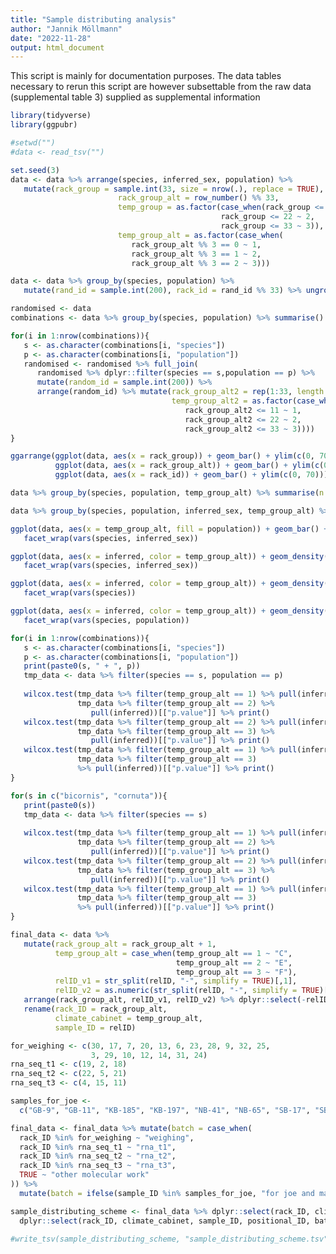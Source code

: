 ```yaml
---
title: "Sample distributing analysis"
author: "Jannik Möllmann"
date: "2022-11-28"
output: html_document
---
```


This script is mainly for documentation purposes. 
The data tables necessary to rerun this script are however
subsettable from the raw data (supplemental table 3)
supplied as supplemental information

```r
library(tidyverse)
library(ggpubr)

#setwd("")
#data <- read_tsv("")

```

```r
set.seed(3)
data <- data %>% arrange(species, inferred_sex, population) %>% 
   mutate(rack_group = sample.int(33, size = nrow(.), replace = TRUE),
                        rack_group_alt = row_number() %% 33,
                        temp_group = as.factor(case_when(rack_group <= 11 ~ 1,
                                               rack_group <= 22 ~ 2,
                                               rack_group <= 33 ~ 3)),
                        temp_group_alt = as.factor(case_when(
                           rack_group_alt %% 3 == 0 ~ 1,
                           rack_group_alt %% 3 == 1 ~ 2,
                           rack_group_alt %% 3 == 2 ~ 3)))
```

```r
data <- data %>% group_by(species, population) %>% 
   mutate(rand_id = sample.int(200), rack_id = rand_id %% 33) %>% ungroup()
```

```r

randomised <- data
combinations <- data %>% group_by(species, population) %>% summarise() %>% ungroup()

for(i in 1:nrow(combinations)){
   s <- as.character(combinations[i, "species"])
   p <- as.character(combinations[i, "population"])
   randomised <- randomised %>% full_join(
      randomised %>% dplyr::filter(species == s,population == p) %>% 
      mutate(random_id = sample.int(200)) %>%
      arrange(random_id) %>% mutate(rack_group_alt2 = rep(1:33, length.out = nrow(.)),
                                    temp_group_alt2 = as.factor(case_when(
                                       rack_group_alt2 <= 11 ~ 1,
                                       rack_group_alt2 <= 22 ~ 2,
                                       rack_group_alt2 <= 33 ~ 3))))
}


```


```r
ggarrange(ggplot(data, aes(x = rack_group)) + geom_bar() + ylim(c(0, 70)),
          ggplot(data, aes(x = rack_group_alt)) + geom_bar() + ylim(c(0, 70)),
          ggplot(data, aes(x = rack_id)) + geom_bar() + ylim(c(0, 70)))
```
```r
data %>% group_by(species, population, temp_group_alt) %>% summarise(n = n())
```

```r
data %>% group_by(species, population, inferred_sex, temp_group_alt) %>% summarise(n = n())
```

```r
ggplot(data, aes(x = temp_group_alt, fill = population)) + geom_bar() +
   facet_wrap(vars(species, inferred_sex))
```

```r
ggplot(data, aes(x = inferred, color = temp_group_alt)) + geom_density() +
   facet_wrap(vars(species, inferred_sex))
```


```r
ggplot(data, aes(x = inferred, color = temp_group_alt)) + geom_density() +
   facet_wrap(vars(species))
```


```r
ggplot(data, aes(x = inferred, color = temp_group_alt)) + geom_density() +
   facet_wrap(vars(species, population))
```
```r
for(i in 1:nrow(combinations)){
   s <- as.character(combinations[i, "species"])
   p <- as.character(combinations[i, "population"])
   print(paste0(s, " + ", p))
   tmp_data <- data %>% filter(species == s, population == p)
   
   wilcox.test(tmp_data %>% filter(temp_group_alt == 1) %>% pull(inferred),
               tmp_data %>% filter(temp_group_alt == 2) %>% 
                  pull(inferred))[["p.value"]] %>% print()
   wilcox.test(tmp_data %>% filter(temp_group_alt == 2) %>% pull(inferred),
               tmp_data %>% filter(temp_group_alt == 3) %>% 
                  pull(inferred))[["p.value"]] %>% print()
   wilcox.test(tmp_data %>% filter(temp_group_alt == 1) %>% pull(inferred),
               tmp_data %>% filter(temp_group_alt == 3) 
               %>% pull(inferred))[["p.value"]] %>% print()
}
```

```r
for(s in c("bicornis", "cornuta")){
   print(paste0(s))
   tmp_data <- data %>% filter(species == s)
   
   wilcox.test(tmp_data %>% filter(temp_group_alt == 1) %>% pull(inferred),
               tmp_data %>% filter(temp_group_alt == 2) %>% 
                  pull(inferred))[["p.value"]] %>% print()
   wilcox.test(tmp_data %>% filter(temp_group_alt == 2) %>% pull(inferred),
               tmp_data %>% filter(temp_group_alt == 3) %>% 
                  pull(inferred))[["p.value"]] %>% print()
   wilcox.test(tmp_data %>% filter(temp_group_alt == 1) %>% pull(inferred),
               tmp_data %>% filter(temp_group_alt == 3) 
               %>% pull(inferred))[["p.value"]] %>% print()
}
```

```r
final_data <- data %>%
   mutate(rack_group_alt = rack_group_alt + 1, 
          temp_group_alt = case_when(temp_group_alt == 1 ~ "C",
                                     temp_group_alt == 2 ~ "E",
                                     temp_group_alt == 3 ~ "F"),
          relID_v1 = str_split(relID, "-", simplify = TRUE)[,1],
          relID_v2 = as.numeric(str_split(relID, "-", simplify = TRUE)[,2])) %>% 
   arrange(rack_group_alt, relID_v1, relID_v2) %>% dplyr::select(-relID_v1, -relID_v2) %>% 
   rename(rack_ID = rack_group_alt, 
          climate_cabinet = temp_group_alt, 
          sample_ID = relID)
```

```r
for_weighing <- c(30, 17, 7, 20, 13, 6, 23, 28, 9, 32, 25, 
                  3, 29, 10, 12, 14, 31, 24)
rna_seq_t1 <- c(19, 2, 18)
rna_seq_t2 <- c(22, 5, 21)
rna_seq_t3 <- c(4, 15, 11)

samples_for_joe <- 
  c("GB-9", "GB-11", "KB-185", "KB-197", "NB-41", "NB-65", "SB-17", "SB-21", "NB-3", "SB-7")

final_data <- final_data %>% mutate(batch = case_when(
  rack_ID %in% for_weighing ~ "weighing",
  rack_ID %in% rna_seq_t1 ~ "rna_t1",
  rack_ID %in% rna_seq_t2 ~ "rna_t2",
  rack_ID %in% rna_seq_t3 ~ "rna_t3",
  TRUE ~ "other molecular work"
)) %>% 
  mutate(batch = ifelse(sample_ID %in% samples_for_joe, "for joe and mays project", batch))
```

```r

sample_distributing_scheme <- final_data %>% dplyr::select(rack_ID, climate_cabinet, sample_ID, batch) %>% group_by(rack_ID) %>% mutate(positional_ID = 1:n()) %>% 
  dplyr::select(rack_ID, climate_cabinet, sample_ID, positional_ID, batch)

#write_tsv(sample_distributing_scheme, "sample_distributing_scheme.tsv")
```

